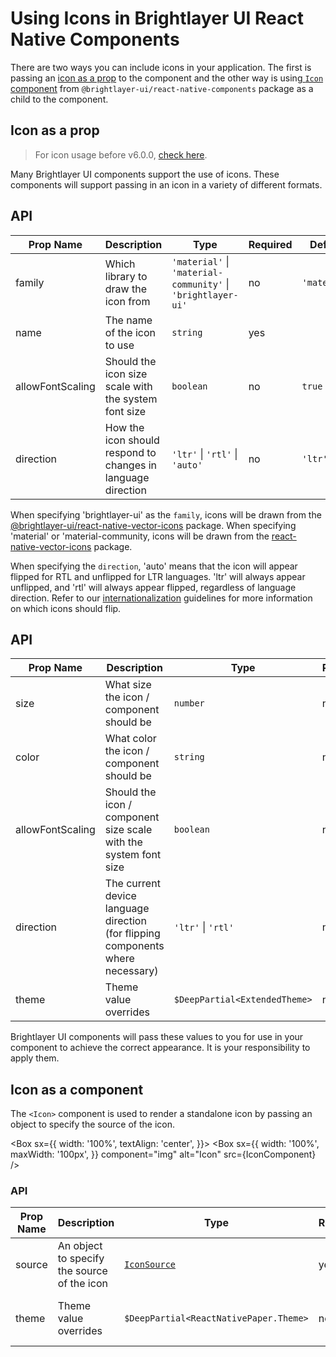 
# Using Icons in Brightlayer UI React Native Components

There are two ways you can include icons in your application. The first is passing an [icon as a prop](#icon-as-a-prop) to the component and the other way is using[ `Icon` component](#icon-as-a-component) from `@brightlayer-ui/react-native-components` package as a child to the component.

## Icon as a prop

> For icon usage before v6.0.0, [check here](https://github.com/etn-ccis/blui-react-native-component-library/blob/master/docs/IconWrapper.md).

Many Brightlayer UI components support the use of icons. These components will support passing in an icon in a variety of different formats.

## API

<Box>

| Prop Name        | Description                                                  | Type                                                         | Required | Default      |
| ---------------- | ------------------------------------------------------------ | ------------------------------------------------------------ | -------- | ------------ |
| family           | Which library to draw the icon from                          | `'material'` \| `'material-community'` \| `'brightlayer-ui'` | no       | `'material'` |
| name             | The name of the icon to use                                  | `string`                                                     | yes      |              |
| allowFontScaling | Should the icon size scale with the system font size         | `boolean`                                                    | no       | `true`       |
| direction        | How the icon should respond to changes in language direction | `'ltr'` \| `'rtl'` \| `'auto'`                               | no       | `'ltr'`      |

</Box>

When specifying 'brightlayer-ui' as the `family`, icons will be drawn from the [@brightlayer-ui/react-native-vector-icons](https://www.npmjs.com/package/@brightlayer-ui/react-native-vector-icons) package. When specifying 'material' or 'material-community, icons will be drawn from the [react-native-vector-icons](https://www.npmjs.com/package/react-native-vector-icons) package.

When specifying the `direction`, 'auto' means that the icon will appear flipped for RTL and unflipped for LTR languages. 'ltr' will always appear unflipped, and 'rtl' will always appear flipped, regardless of language direction. Refer to our [internationalization](<https://brightlayer-ui.github.io/patterns/internationalization#bidirectionality--right-to-left-(rtl)-support>) guidelines for more information on which icons should flip.

## API

<Box>

| Prop Name        | Description                                                                     | Type                          | Required | Default |
| ---------------- | ------------------------------------------------------------------------------- | ----------------------------- | -------- | ------- |
| size             | What size the icon / component should be                                        | `number`                      | no       |         |
| color            | What color the icon / component should be                                       | `string`                      | no       |         |
| allowFontScaling | Should the icon / component size scale with the system font size                | `boolean`                     | no       |         |
| direction        | The current device language direction (for flipping components where necessary) | `'ltr'` \| `'rtl'`            | no       |         |
| theme            | Theme value overrides                                                           | `$DeepPartial<ExtendedTheme>` | no       |         |

</Box>

Brightlayer UI components will pass these values to you for use in your component to achieve the correct appearance. It is your responsibility to apply them.

## Icon as a component

The `<Icon>` component is used to render a standalone icon by passing an object to specify the source of the icon.

<Box
  sx={{
    width: '100%',
    textAlign: 'center',
  }}>
  <Box
    sx={{
      width: '100%',
      maxWidth: '100px',
    }}
    component="img"
    alt="Icon"
    src={IconComponent}
  />
</Box>

### API

<Box>

| Prop Name | Description                                 | Type                                   | Required | Default                   |
| --------- | ------------------------------------------- | -------------------------------------- | -------- | ------------------------- |
| source    | An object to specify the source of the icon | [`IconSource`](#icon-object)           | yes      |                           |
| theme     | Theme value overrides                       | `$DeepPartial<ReactNativePaper.Theme>` | no       | Varies based on the theme |

</Box>
